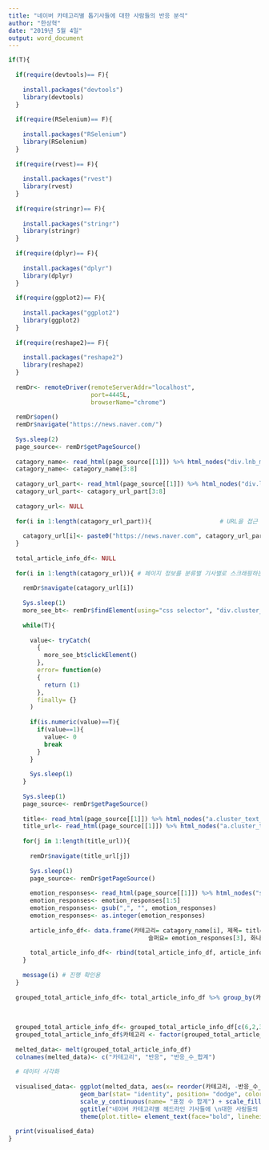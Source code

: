 ```yaml
---
title: "네이버 카테고리별 톱기사들에 대한 사람들의 반응 분석"
author: "한상혁"
date: "2019년 5월 4일"
output: word_document
---
```


```r
if(T){
  
  if(require(devtools)== F){
    
    install.packages("devtools")
    library(devtools)
  }
  
  if(require(RSelenium)== F){
    
    install.packages("RSelenium")
    library(RSelenium)
  }
  
  if(require(rvest)== F){
    
    install.packages("rvest")
    library(rvest)
  }
  
  if(require(stringr)== F){
    
    install.packages("stringr")
    library(stringr)
  }
  
  if(require(dplyr)== F){
    
    install.packages("dplyr")
    library(dplyr)
  }
  
  if(require(ggplot2)== F){
    
    install.packages("ggplot2")
    library(ggplot2)
  }
  
  if(require(reshape2)== F){
    
    install.packages("reshape2")
    library(reshape2)
  }
  
  remDr<- remoteDriver(remoteServerAddr="localhost",
                       port=4445L,
                       browserName="chrome")
  
  remDr$open()
  remDr$navigate("https://news.naver.com/")
  
  Sys.sleep(2)
  page_source<- remDr$getPageSource()
  
  catagory_name<- read_html(page_source[[1]]) %>% html_nodes("div.lnb_menu ul li") %>% html_text()
  catagory_name<- catagory_name[3:8]
  
  catagory_url_part<- read_html(page_source[[1]]) %>% html_nodes("div.lnb_menu ul li a") %>% html_attr("href")
  catagory_url_part<- catagory_url_part[3:8]
  
  catagory_url<- NULL
  
  for(i in 1:length(catagory_url_part)){                   # URL을 접근 가능한 URL로 만들어 주는 기능
    
    catagory_url[i]<- paste0("https://news.naver.com", catagory_url_part[i])
  }
  
  total_article_info_df<- NULL
  
  for(i in 1:length(catagory_url)){ # 페이지 정보를 분류별 기사별로 스크래핑하는 기능
    
    remDr$navigate(catagory_url[i])
    
    Sys.sleep(1)
    more_see_bt<- remDr$findElement(using="css selector", "div.cluster_more a")
    
    while(T){
      
      value<- tryCatch(
        {
          more_see_bt$clickElement()
        },
        error= function(e)
        {
          return (1)
        },
        finally= {}
      )
      
      if(is.numeric(value)==T){
        if(value==1){
          value<- 0
          break
        }
      }
      
      Sys.sleep(1)
    }
    
    Sys.sleep(1)
    page_source<- remDr$getPageSource()
    
    title<- read_html(page_source[[1]]) %>% html_nodes("a.cluster_text_headline") %>% html_text()
    title_url<- read_html(page_source[[1]]) %>% html_nodes("a.cluster_text_headline") %>% html_attr("href")
    
    for(j in 1:length(title_url)){
      
      remDr$navigate(title_url[j])
      
      Sys.sleep(1)
      page_source<- remDr$getPageSource()
      
      emotion_responses<- read_html(page_source[[1]]) %>% html_nodes("span.u_likeit_list_count") %>% html_text()
      emotion_responses<- emotion_responses[1:5]
      emotion_responses<- gsub(",", "", emotion_responses)
      emotion_responses<- as.integer(emotion_responses)
      
      article_info_df<- data.frame(카테고리= catagory_name[i], 제목= title[j], 좋아요= emotion_responses[1], 훈훈해요= emotion_responses[2],
                                       슬퍼요= emotion_responses[3], 화나요= emotion_responses[4], 후속기사_원해요= emotion_responses[5])
      
      total_article_info_df<- rbind(total_article_info_df, article_info_df)
    }
    
    message(i) # 진행 확인용
  }
  
  grouped_total_article_info_df<- total_article_info_df %>% group_by(카테고리) %>% summarise(좋아요= sum(좋아요), 훈훈해요= sum(훈훈해요),
                                                                                            슬퍼요= sum(슬퍼요), 화나요= sum(화나요),
                                                                                            후속기사_원해요= sum(후속기사_원해요))
  
  grouped_total_article_info_df<- grouped_total_article_info_df[c(6,2,3,4,5,1),]
  grouped_total_article_info_df$카테고리 <- factor(grouped_total_article_info_df$카테고리, levels= grouped_total_article_info_df$카테고리)
  
  melted_data<- melt(grouped_total_article_info_df)
  colnames(melted_data)<- c("카테고리", "반응", "반응_수_합계")
  
  # 데이터 시각화
  
  visualised_data<- ggplot(melted_data, aes(x= reorder(카테고리, -반응_수_합계), y= 반응_수_합계, fill= 반응)) +
                    geom_bar(stat= "identity", position= "dodge", color= "black") + scale_x_discrete(name= "카테고리") +
                    scale_y_continuous(name= "표정 수 합계") + scale_fill_manual(values= c("#33FF00", "#FFFF00", "#3300FF", "#FF3300", "purple")) +
                    ggtitle("네이버 카테고리별 헤드라인 기사들에 \n대한 사람들의 반응 분석") +
                    theme(plot.title= element_text(face="bold", lineheight= 1, size=15, vjust=4, hjust=0.5))
  
  print(visualised_data)
}
```

